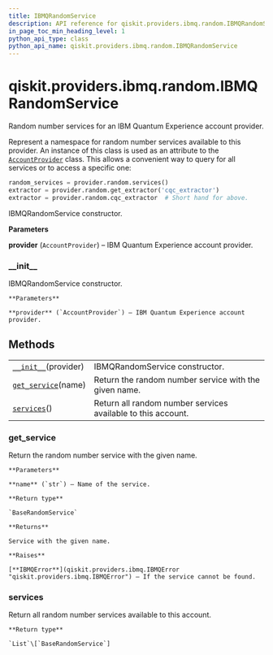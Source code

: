 ```yaml
---
title: IBMQRandomService
description: API reference for qiskit.providers.ibmq.random.IBMQRandomService
in_page_toc_min_heading_level: 1
python_api_type: class
python_api_name: qiskit.providers.ibmq.random.IBMQRandomService
---
```


# qiskit.providers.ibmq.random.IBMQRandomService

<Class id="qiskit.providers.ibmq.random.IBMQRandomService" isDedicatedPage={true} github="https://github.com/qiskit/qiskit-ibmq-provider/tree/stable/0.13/qiskit/providers/ibmq/random/ibmqrandomservice.py" signature="IBMQRandomService(provider)">
  Random number services for an IBM Quantum Experience account provider.

  Represent a namespace for random number services available to this provider. An instance of this class is used as an attribute to the [`AccountProvider`](qiskit.providers.ibmq.AccountProvider "qiskit.providers.ibmq.AccountProvider") class. This allows a convenient way to query for all services or to access a specific one:

  ```python
  random_services = provider.random.services()
  extractor = provider.random.get_extractor('cqc_extractor')
  extractor = provider.random.cqc_extractor  # Short hand for above.
  ```

  IBMQRandomService constructor.

  **Parameters**

  **provider** (`AccountProvider`) – IBM Quantum Experience account provider.

  ### \_\_init\_\_

  <Function id="qiskit.providers.ibmq.random.IBMQRandomService.__init__" name="__init__" signature="__init__(provider)">
    IBMQRandomService constructor.

    **Parameters**

    **provider** (`AccountProvider`) – IBM Quantum Experience account provider.
  </Function>

  ## Methods

  |                                                                                                                                                 |                                                              |
  | ----------------------------------------------------------------------------------------------------------------------------------------------- | ------------------------------------------------------------ |
  | [`__init__`](#qiskit.providers.ibmq.random.IBMQRandomService.__init__ "qiskit.providers.ibmq.random.IBMQRandomService.__init__")(provider)      | IBMQRandomService constructor.                               |
  | [`get_service`](#qiskit.providers.ibmq.random.IBMQRandomService.get_service "qiskit.providers.ibmq.random.IBMQRandomService.get_service")(name) | Return the random number service with the given name.        |
  | [`services`](#qiskit.providers.ibmq.random.IBMQRandomService.services "qiskit.providers.ibmq.random.IBMQRandomService.services")()              | Return all random number services available to this account. |

  ### get\_service

  <Function id="qiskit.providers.ibmq.random.IBMQRandomService.get_service" name="get_service" signature="get_service(name)">
    Return the random number service with the given name.

    **Parameters**

    **name** (`str`) – Name of the service.

    **Return type**

    `BaseRandomService`

    **Returns**

    Service with the given name.

    **Raises**

    [**IBMQError**](qiskit.providers.ibmq.IBMQError "qiskit.providers.ibmq.IBMQError") – If the service cannot be found.
  </Function>

  ### services

  <Function id="qiskit.providers.ibmq.random.IBMQRandomService.services" name="services" signature="services()">
    Return all random number services available to this account.

    **Return type**

    `List`\[`BaseRandomService`]
  </Function>
</Class>


